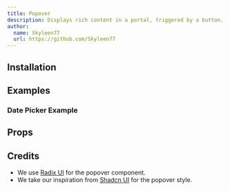 ```yaml
---
title: Popover
description: Displays rich content in a portal, triggered by a button.
author:
  name: Skyleen77
  url: https://github.com/Skyleen77
---
```


<ComponentPreview name="radix-popover-demo" />

## Installation

<ComponentInstallation name="radix-popover" />

## Examples

### Date Picker Example

<ComponentPreview name="radix-popover-datepicker-demo" />

## Props

<div className="flex flex-row gap-x-3">
  <ExternalLink
    href="https://www.radix-ui.com/primitives/docs/components/popover"
    text="Docs"
  />
  <ExternalLink
    href="https://www.radix-ui.com/primitives/docs/components/popover#api-reference"
    text="API Reference"
  />
</div>

## Credits

- We use [Radix UI](https://www.radix-ui.com/primitives/docs/components/popover) for the popover component.
- We take our inspiration from [Shadcn UI](https://ui.shadcn.com/docs/components/popover) for the popover style.

